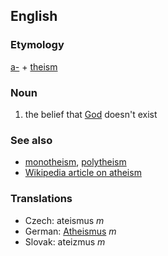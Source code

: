 ==English==

===Etymology===
[[a-]] + [[theism]]

===Noun===
#the belief that [[God]] doesn't exist

===See also===
*[[monotheism]], [[polytheism]]
*[[en:atheism|Wikipedia article on atheism]]

=== Translations ===

*Czech: ateismus  ''m''
*German: [[Atheismus]] ''m''
*Slovak: ateizmus  ''m''